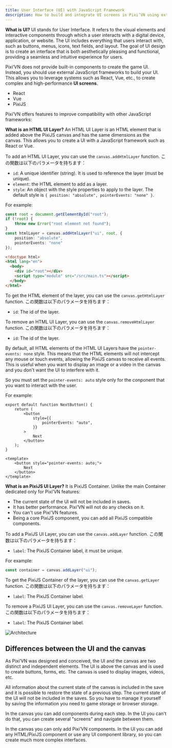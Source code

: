 ```yaml
---
title: User Interface (UI) with JavaScript Framework
description: How to build and integrate UI screens in Pixi’VN using external JavaScript frameworks like React, Vue, and PixiJS.
---
```



**What is UI?** UI stands for User Interface. It refers to the visual elements and interactive components through which a user interacts with a digital device, application, or website. The UI includes everything that users interact with, such as buttons, menus, icons, text fields, and layout. The goal of UI design is to create an interface that is both aesthetically pleasing and functional, providing a seamless and intuitive experience for users.

Pixi’VN does not provide built-in components to create the game UI. Instead, you should use external JavaScript frameworks to build your UI. This allows you to leverage systems such as React, Vue, etc., to create complex and high-performance **UI screens**.

- <DynamicLink href="/start/interface-react">React</DynamicLink>
- <DynamicLink href="/start/interface-vue">Vue</DynamicLink>
- <DynamicLink href="/start/interface-pixijs">PixiJS</DynamicLink>

Pixi’VN offers features to improve compatibility with other JavaScript frameworks:

<Accordions>

<Accordion title="Adding HTML UI Layers" id="adding-html-ui-layers">

**What is an HTML UI Layer?** An HTML UI Layer is an HTML element that is added above the PixiJS canvas and has the same dimensions as the canvas. This allows you to create a UI with a JavaScript framework such as React or Vue.

To add an HTML UI Layer, you can use the `canvas.addHtmlLayer` function. この関数は以下のパラメータを持ちます：

- `id`: A unique identifier (string). It is used to reference the layer (must be unique).
- `element`: the HTML element to add as a layer.
- `style`: An object with the style properties to apply to the layer. The default style is `{ position: "absolute", pointerEvents: "none" }`.

For example:

```ts tab="src/main.ts"
const root = document.getElementById("root");
if (!root) {
    throw new Error("root element not found");
}
const htmlLayer = canvas.addHtmlLayer("ui", root, {
    position: "absolute",
    pointerEvents: "none"
});
```

```html tab="index.html"
<!doctype html>
<html lang="en">
  <body>
    <div id="root"></div>
    <script type="module" src="/src/main.ts"></script>
  </body>
</html>
```

To get the HTML element of the layer, you can use the `canvas.getHtmlLayer` function. この関数は以下のパラメータを持ちます：

- `id`: The id of the layer.

To remove an HTML UI Layer, you can use the `canvas.removeHtmlLayer` function. この関数は以下のパラメータを持ちます：

- `id`: The id of the layer.

</Accordion>

<Accordion title="How to enable HTML UI interaction?" id="how-to-enable-ui-interaction">

By default, all HTML elements of the HTML UI Layers have the `pointer-events: none` style. This means that the HTML elements will not intercept any mouse or touch events, allowing the PixiJS canvas to receive all events. This is useful when you want to display an image or a video in the canvas and you don't want the UI to interfere with it.

So you must set the `pointer-events: auto` style only for the conponent that you want to interact with the user.

For example:

```tsx tab="React"
export default function NextButton() {
    return (
        <button
            style={{
                pointerEvents: "auto",
            }}
        >
            Next
        </button>
    );
}
```

```vue tab="Vue"
<template>
    <button style="pointer-events: auto;">
        Next
    </button>
</template>
```

</Accordion>

<Accordion title="Adding PixiJS UI Layers" id="adding-pixijs-ui-layers">

**What is an PixiJS UI Layer?** It is PixiJS Container. Unlike the main Container dedicated only for Pixi’VN features:

- The current state of the Ul will not be included in saves.
- It has better performance. Pixi’VN will not do any checks on it.
- You can't use Pixi'VN features.
- Being a core PixiJS component, you can add all PixiJS compatible components.

To add a PixiJS UI Layer, you can use the `canvas.addLayer` function. この関数は以下のパラメータを持ちます：

- `label`: The PixiJS Container label, it must be unique.

For example:

```ts title="src/main.ts"
const container = canvas.addLayer("ui");
```

To get the PixiJS Container of the layer, you can use the `canvas.getLayer` function. この関数は以下のパラメータを持ちます：

- `label`: The PixiJS Container label.

To remove a PixiJS UI Layer, you can use the `canvas.removeLayer` function. この関数は以下のパラメータを持ちます：

- `label`: The PixiJS Container label.

</Accordion>

</Accordions>

![Architecture](/arch.png)

## Differences between the UI and the canvas

As Pixi’VN was designed and conceived, the UI and the canvas are two distinct and independent elements. The UI is above the canvas and is used to create buttons, forms, etc. The canvas is used to display images, videos, etc.

All information about the current state of the canvas is included in the save and it is possible to restore the state of a previous step. The current state of the UI will not be included in the saves. So you have to <DynamicLink href="/start/interface-connect-storage">manage it yourself by saving the information</DynamicLink> you need to <DynamicLink href="/start/storage">game storage</DynamicLink> or browser storage.

In the canvas you can add components during each step. In the UI you can't do that, you can create several <DynamicLink href="/start/interface-connect-storage">"screens" and navigate between them</DynamicLink>.

In the canvas you can only add Pixi’VN components. In the UI you can add any HTML/PixiJS component or use any UI component library, so you can create much more complex interfaces.
